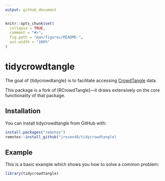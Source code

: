 ```yaml
---
output: github_document
---
```


<!-- README.md is generated from README.Rmd. Please edit that file -->

```r
knitr::opts_chunk$set(
  collapse = TRUE,
  comment = "#>",
  fig.path = "man/figures/README-",
  out.width = "100%"
)
```

# tidycrowdtangle

<!-- badges: start -->
<!-- badges: end -->

The goal of {tidycrowdtangle} is to facilitate accessing [CrowdTangle](URL) data.

This package is a fork of [RCrowdTangle]---it draws extensively on the core functionality of that package.

## Installation

You can install tidycrowdtangle from GitHub with:

``` r
install.packages("remotes")
remotes::install_github("jrosen48/tidycrowdtangle)
```

## Example

This is a basic example which shows you how to solve a common problem:

```r
library(tidycrowdtangle)
```
